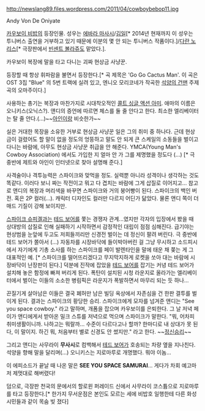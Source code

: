 http://newslang89.files.wordpress.com/2011/04/cowboybebop11.jpg

Andy Von De Oniyate

[[카우보이 비밥]]의 등장인물. 성우는 [[에바라 마사시]]/[[김일(성우)|김일]][* 2014년 현재까지 이 성우는 투니버스 출연을 거부하고 있기 때문에 이분의 몇 안 되는 투니버스 작품이다.]/[[다란 노리스]][* 극장판에서 [[빈센트 볼라쥬]]도 맡았다.].

카우보이 복장에 말을 타고 다니는 괴짜 현상금 사냥꾼.

등장할 때 항상 휘파람을 불면서 등장한다.[* 곡 제목은 'Go Go Cactus Man'. 이 곡은 OST 3집 "Blue" 의 5번 트랙에 실려 있고, 엔니오 모리코네가 작곡한 [[석양의 건맨]] 주제곡의 오마주이다.]

사용하는 총기는 복장과 마찬가지로 시대착오적인 [[콜트 싱글 액션 아미]].
애마의 이름은 오니키스(오닉스?). 앤디의 증언에 따르면 체스를 둘 줄 안다고 한다. 최소한 엘리베이터는 탈 줄 안다.(...)~~[[아인]]이랑 비슷한가~~


실은 거대한 목장을 소유한 거부로 현상금 사냥꾼 일은 그의 취미 중 하나다. 근데 현상금이 걸렸어도 할 말이 없을 정도의 엉뚱하고 말도 안 되게 큰 스케일의 소동들을 벌이고 다니는 바람에, 아무도 현상금 사냥꾼 취급을 안 해준다. YMCA(Young Man's Cowboy Association) 에서도 가입한 지 얼마 안 가 그를 제명했을 정도다 (…) [* 극 중반에 제트와 아인이 인터넷으로 찾아 설명해 준다.]

사격술이나 격투능력은 스파이크와 맞먹을 정도. 실력뿐 아니라 성격이나 생각하는 것도 똑같다. 이러다 보니 짜는 작전이고 뭐고 다 겹치는 바람에 그게 삽질로 이어지고… 참고로 앤디의 복장과 머리색을 바꾸면 스파이크와 거의 붕어빵이 된다. 스파이크의 백인 버전. 혹은 2P 컬러(...). 캐릭터 디자인도 컬러만 다르지 어딘가 닮았다. 물론 앤디 쪽이 더 매드 기질이 강해 보이지만.

[[스파이크 슈피겔]]과는 [[테드 보어]]를 쫓는 경쟁자 관계...였지만 각자의 입장에서 봤을 때 상대방의 삽질로 인해 실패하기 시작하면서 감정적인 대립이 점점 심해진다. 급기야는 현상범을 눈앞에 두고도 저희들끼리만 신경전 벌이는 데 정신이 팔려 버린다.  극 중반에 테드 보어가 쫄아서 (…) 자동차를 시장바닥에 들이박아버린 걸 그냥 무시하고 소드피시에서 자기에게 기총 소사를 하는 스파이크를 페이 발렌타인을 말에 태운 채 쫒는 게 그 대표적인 예. [* 스파이크를 떨어뜨리겠다고 무지막지하게 로켓을 쏘아 대는 바람에  시장바닥이 난장판이 된다.] 덕분에 진작에 잡았을 [[테드 보어]]를 잡기는 커녕 테드 보어가 설치해 놓은 함정에 빠져 버리게 된다. 폭탄이 설치된 시청 라운지로 올라가는 엘리베이터에서 벌이는 이들의 소소한 병림픽은 라운지가 폭발하면서 마무리 되는 듯 하나…

끈질기게 살아남은 이들은 결국 폐허만 남은 빌딩 옥상에서 자존심을 건 한판 결투를 벌이게 된다. 결과는 스파이크의 황당한 승리. 스파이크에게 모자를 넘겨준 앤디는 "See you space cowboy." 라고 말하며, 개폼을 잡으며 카우보이를 은퇴한다.
그 날 저녁 페이가 앤디에게서 받아온 밀크 스튜를 저녁으로 먹으며 스파이크가 말한다. "뭐, 어차피 취미생활이니까. 나하고는 뭐랄까… 수준이 다르다고나 할까? 한마디로 내 상대가 못 된다, 이 말이지. 하긴 뭐, 처음부터 별로 신경도 안 썼지만." 라고 한다. ~~[[정신승리]]~~

그리고 앤디는 사무라이 '''무사시'''로 컴백해서 [[테드 보어]]가 호송되는 차량 옆을 지나친다. 석양을 향해 말을 달리며(…) 오니키스는 지로마루로 개명했다. 뭐야 이놈…

이 에피소드가 끝날 때 나온 말은 '''SEE YOU SPACE SAMURAI'''… 게다가 차회 예고마저 제멋대로 해버렸다!

덤으로, 극장판 천국의 문에서의 할로윈 퍼레이드 신에서 사무라이 코스튬으로 지로마루를 타고 등장한다.[* 한가지 무서운점은 본인도 모르는 세에 비밥호 일행한테 다른 화성 시민들과 같이 목숨 빚 졌다]


